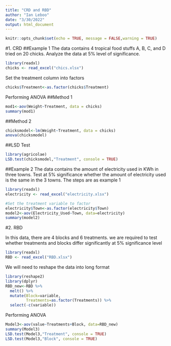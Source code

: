 ---
title: "CRD and RBD"
author: "Ian Leboo"
date: "3/30/2022"
output: html_document
---

```{r setup, include=FALSE}
knitr::opts_chunk$set(echo = TRUE, message = FALSE,warning = TRUE)
```
#1. CRD 
##Example 1
The data contains 4 tropical food stuffs A, B, C, and D tried on 20 chicks. Analyze the data at 5% level of significance.
```{r}
library(readxl)
chicks <- read_excel("chics.xlsx")
```

Set the treatment column into factors
```{r}
chicks$Treatment<-as.factor(chicks$Treatment)
```

Performing ANOVA
##Method 1
```{r}
mod1<-aov(Weight~Treatment, data = chicks)
summary(mod1)
```

##Method 2
```{r}
chicksmodel<-lm(Weight~Treatment, data = chicks)
anova(chicksmodel)
```
##LSD Test
```{r}
library(agricolae)
LSD.test(chicksmodel,"Treatment", console = TRUE)
```
##Example 2
The data contains the amount of electricity used in KWh in three towns. Test at 5% significance whether the amount of electricity used is the same in the 3 towns.
The steps are as example 1

```{r}
library(readxl)
electricity <- read_excel("electricity.xlsx")

#Set the treatment variable to factor
electricity$Town<-as.factor(electricity$Town)
model2<-aov(Electricity_Used~Town, data=electricity)
summary(model2)
```

#2. RBD

In this data, there are 4 blocks and 6 treatments.
we are required to test whether treatments and blocks differ significantly at 5% significance level
```{r}
library(readxl)
RBD <- read_excel("RBD.xlsx")
```

We will need to reshape the data into long format
```{r}
library(reshape2)
library(dplyr)
RBD_new<-RBD %>% 
  melt() %>% 
  mutate(Block=variable,
         Treatments=as.factor(Treatments)) %>% 
  select(-c(variable))
```

Performing ANOVA
```{r}
Model3<-aov(value~Treatments+Block, data=RBD_new)
summary(Model3)
LSD.test(Model3,"Treatment", console = TRUE)
LSD.test(Model3,"Block", console = TRUE)
```


